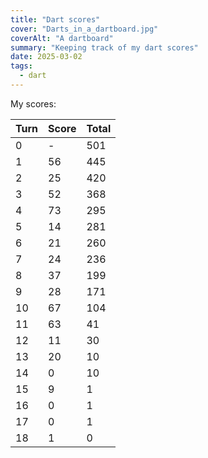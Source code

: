 ```yaml
---
title: "Dart scores"
cover: "Darts_in_a_dartboard.jpg"
coverAlt: "A dartboard"
summary: "Keeping track of my dart scores"
date: 2025-03-02
tags:
  - dart
---
```


My scores:

| Turn | Score | Total |
|------|-------|-------|
| 0    | -     | 501   |
| 1    | 56    | 445   |
| 2    | 25    | 420   |
| 3    | 52    | 368   |
| 4    | 73    | 295   |
| 5    | 14    | 281   |
| 6    | 21    | 260   |
| 7    | 24    | 236   |
| 8    | 37    | 199   |
| 9    | 28    | 171   |
| 10   | 67    | 104   |
| 11   | 63    | 41    |
| 12   | 11    | 30    |
| 13   | 20    | 10    |
| 14   | 0     | 10    |
| 15   | 9     | 1     |
| 16   | 0     | 1     |
| 17   | 0     | 1     |
| 18   | 1     | 0     |